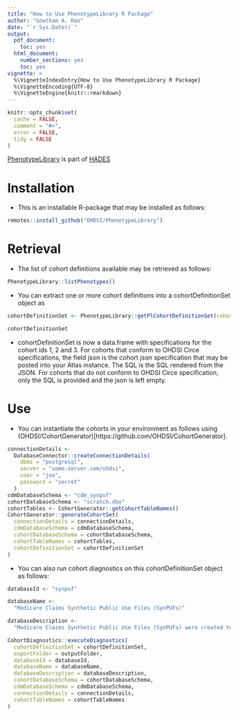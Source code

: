 ```yaml
---
title: "How to Use PhenotypeLibrary R Package"
author: "Gowtham A. Rao"
date: "`r Sys.Date()`"
output:
  pdf_document: 
    toc: yes     
  html_document:
    number_sections: yes
    toc: yes  
vignette: >
  %\VignetteIndexEntry{How to Use PhenotypeLibrary R Package}
  %\VignetteEncoding{UTF-8}    
  %\VignetteEngine{knitr::rmarkdown}
---
```


```r
knitr::opts_chunk$set(
  cache = FALSE,
  comment = "#>",
  error = FALSE,
  tidy = FALSE
)
```

[PhenotypeLibrary](https://github.com/OHDSI/PhenotypeLibrary) is part of [HADES](https://ohdsi.github.io/Hades/)


# Installation
- This  is an installable R-package that may be installed as follows: 
```r
remotes::install_github("OHDSI/PhenotypeLibrary")
```

# Retrieval
- The list of cohort definitions available may be retrieved as follows: 
```r
PhenotypeLibrary::listPhenotypes()
```

- You can extract one or more cohort definitions into a cohortDefinitionSet object as
```r
cohortDefinitionSet <- PhenotypeLibrary::getPlCohortDefinitionSet(cohortIds = c(1, 2, 3))

cohortDefinitionSet
```

- cohortDefinitionSet is now a data.frame with specifications for the cohort ids 1, 2 and 3. For cohorts that conform to OHDSI Circe specifications, the field json is the cohort json specification that may be posted into your Atlas instance. The SQL is the SQL rendered from the JSON. For cohorts that do not conform to OHDSI Circe specification, only the SQL is provided and the json is left empty.

# Use
- You can instantiate the cohorts in your environment as follows using (OHDSI/CohortGenerator)[https://github.com/OHDSI/CohortGenerator].

```r
connectionDetails <-
  DatabaseConnector::createConnectionDetails(
    dbms = "postgresql",
    server = "some.server.com/ohdsi",
    user = "joe",
    password = "secret"
  )
cdmDatabaseSchema <- "cdm_synpuf"
cohortDatabaseSchema <- "scratch.dbo"
cohortTables <- CohortGenerator::getCohortTableNames()
CohortGenerator::generateCohortSet(
  connectionDetails = connectionDetails,
  cdmDatabaseSchema = cdmDatabaseSchema,
  cohortDatabaseSchema = cohortDatabaseSchema,
  cohortTableNames = cohortTables,
  cohortDefinitionSet = cohortDefinitionSet
)
```



- You can also run cohort diagnostics on this cohortDefinitionSet object as follows:
```r
databaseId <- "synpuf"

databaseName <-
  "Medicare Claims Synthetic Public Use Files (SynPUFs)"

databaseDescription <-
  "Medicare Claims Synthetic Public Use Files (SynPUFs) were created to allow interested parties to gain familiarity using Medicare claims data while protecting beneficiary privacy. These files are intended to promote development of software and applications that utilize files in this format, train researchers on the use and complexities of Centers for Medicare and Medicaid Services (CMS) claims, and support safe data mining innovations. The SynPUFs were created by combining randomized information from multiple unique beneficiaries and changing variable values. This randomization and combining of beneficiary information ensures privacy of health information."

CohortDiagnostics::executeDiagnostics(
  cohortDefinitionSet = cohortDefinitionSet,
  exportFolder = outputFolder,
  databaseId = databaseId,
  databaseName = databaseName,
  databaseDescription = databaseDescription,
  cohortDatabaseSchema = cohortDatabaseSchema,
  cdmDatabaseSchema = cdmDatabaseSchema,
  connectionDetails = connectionDetails,
  cohortTableNames = cohortTableNames
)
```

